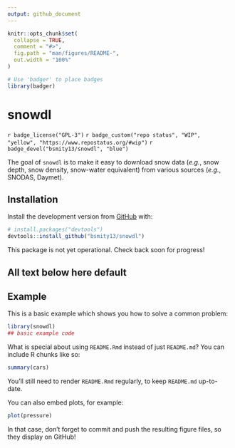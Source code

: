 ```yaml
---
output: github_document
---
```


<!-- README.md is generated from README.Rmd. Please edit that file -->

```r
knitr::opts_chunk$set(
  collapse = TRUE,
  comment = "#>",
  fig.path = "man/figures/README-",
  out.width = "100%"
)

# Use 'badger' to place badges
library(badger)
```

# snowdl

<!-- badges: start -->
`r badge_license("GPL-3")`
`r badge_custom("repo status", "WIP", "yellow", "https://www.repostatus.org/#wip")`
`r badge_devel("bsmity13/snowdl", "blue")`
<!-- badges: end -->

The goal of `snowdl` is to make it easy to download snow data (*e.g.*, snow depth, snow density, snow-water equivalent) from various sources (*e.g.*, SNODAS, Daymet).

## Installation

Install the development version from [GitHub](https://github.com/bsmity13/snowdl) with:

``` r
# install.packages("devtools")
devtools::install_github("bsmity13/snowdl")
```
This package is not yet operational. Check back soon for progress!

## All text below here default
  
  
  
  
  
  
  
  
## Example

This is a basic example which shows you how to solve a common problem:

```r
library(snowdl)
## basic example code
```

What is special about using `README.Rmd` instead of just `README.md`? You can include R chunks like so:

```r
summary(cars)
```

You'll still need to render `README.Rmd` regularly, to keep `README.md` up-to-date.

You can also embed plots, for example:

```r
plot(pressure)
```

In that case, don't forget to commit and push the resulting figure files, so they display on GitHub!
